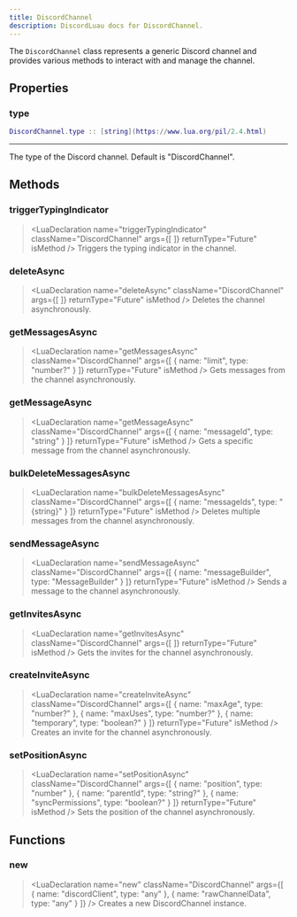 ```yaml
---
title: DiscordChannel
description: DiscordLuau docs for DiscordChannel.
---
```

[//]: # (This file was automatically compiled through the Generator luau code under this repository)
[//]: # (if you want to edit the documentation of discord-luau, please write changes)
[//]: # (to the discord-luau repository itself, we extract the comments from discord-luau and translate)
[//]: # (them into markdown files that Nextra can interpret!)

[//]: # (----- DOCUMENT IMPORTS ----- )


[//]: # (----- DOCUMENT DESCRIPTION ----- )

The `DiscordChannel` class represents a generic Discord channel and provides various methods to interact with and manage the channel.

[//]: # (----- DOCUMENT PROPERTIES ----- )

## Properties

### type

 ```lua
 DiscordChannel.type :: [string](https://www.lua.org/pil/2.4.html)
```

---
The type of the Discord channel. Default is "DiscordChannel".

[//]: # (----- DOCUMENT METHODS ----- )

## Methods

### triggerTypingIndicator

> <LuaDeclaration name="triggerTypingIndicator" className="DiscordChannel" args={[  ]} returnType="Future" isMethod />
Triggers the typing indicator in the channel.
### deleteAsync

> <LuaDeclaration name="deleteAsync" className="DiscordChannel" args={[  ]} returnType="Future" isMethod />
Deletes the channel asynchronously.
### getMessagesAsync

> <LuaDeclaration name="getMessagesAsync" className="DiscordChannel" args={[ { name: "limit", type: "number?" } ]} returnType="Future" isMethod />
Gets messages from the channel asynchronously.
### getMessageAsync

> <LuaDeclaration name="getMessageAsync" className="DiscordChannel" args={[ { name: "messageId", type: "string" } ]} returnType="Future" isMethod />
Gets a specific message from the channel asynchronously.
### bulkDeleteMessagesAsync

> <LuaDeclaration name="bulkDeleteMessagesAsync" className="DiscordChannel" args={[ { name: "messageIds", type: "{string}" } ]} returnType="Future" isMethod />
Deletes multiple messages from the channel asynchronously.
### sendMessageAsync

> <LuaDeclaration name="sendMessageAsync" className="DiscordChannel" args={[ { name: "messageBuilder", type: "MessageBuilder" } ]} returnType="Future" isMethod />
Sends a message to the channel asynchronously.
### getInvitesAsync

> <LuaDeclaration name="getInvitesAsync" className="DiscordChannel" args={[  ]} returnType="Future" isMethod />
Gets the invites for the channel asynchronously.
### createInviteAsync

> <LuaDeclaration name="createInviteAsync" className="DiscordChannel" args={[ { name: "maxAge", type: "number?" }, { name: "maxUses", type: "number?" }, { name: "temporary", type: "boolean?" } ]} returnType="Future" isMethod />
Creates an invite for the channel asynchronously.
### setPositionAsync

> <LuaDeclaration name="setPositionAsync" className="DiscordChannel" args={[ { name: "position", type: "number" }, { name: "parentId", type: "string?" }, { name: "syncPermissions", type: "boolean?" } ]} returnType="Future" isMethod />
Sets the position of the channel asynchronously.

[//]: # (----- DOCUMENT FUNCTIONS ----- )

## Functions

### new

> <LuaDeclaration name="new" className="DiscordChannel" args={[ { name: "discordClient", type: "any" }, { name: "rawChannelData", type: "any" } ]} />
Creates a new DiscordChannel instance.

